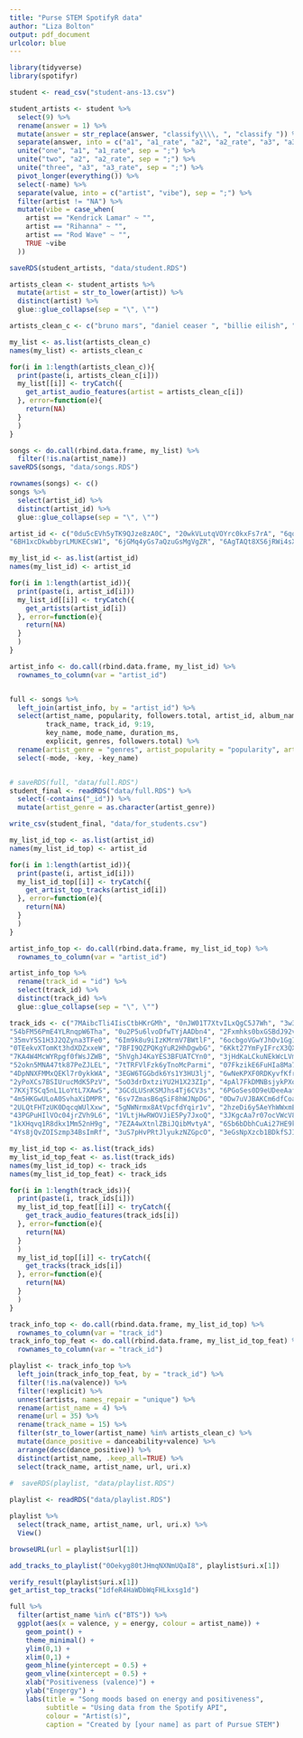 ```yaml
---
title: "Purse STEM SpotifyR data"
author: "Liza Bolton"
output: pdf_document
urlcolor: blue
---
```


```r
library(tidyverse)
library(spotifyr)

student <- read_csv("student-ans-13.csv")
```

```r
student_artists <- student %>% 
  select(9) %>% 
  rename(answer = 1) %>% 
  mutate(answer = str_replace(answer, "classify\\\\, ", "classify ")) %>% 
  separate(answer, into = c("a1", "a1_rate", "a2", "a2_rate", "a3", "a3_rate"), sep=",") %>% 
  unite("one", "a1", "a1_rate", sep = ";") %>% 
  unite("two", "a2", "a2_rate", sep = ";") %>% 
  unite("three", "a3", "a3_rate", sep = ";") %>% 
  pivot_longer(everything()) %>% 
  select(-name) %>% 
  separate(value, into = c("artist", "vibe"), sep = ";") %>% 
  filter(artist != "NA") %>% 
  mutate(vibe = case_when(
    artist == "Kendrick Lamar" ~ "",
    artist == "Rihanna" ~ "",
    artist == "Rod Wave" ~ "",
    TRUE ~vibe
  ))

saveRDS(student_artists, "data/student.RDS")

```


```r

artists_clean <- student_artists %>% 
  mutate(artist = str_to_lower(artist)) %>% 
  distinct(artist) %>% 
  glue::glue_collapse(sep = "\", \"")

artists_clean_c <- c("bruno mars", "daniel ceaser ", "billie eilish", "shenseea", "nicki minaj", "billie eilish ", "ariana grande", "taylor swift", "lorde", "queen", "tyler the creator", "daniel ceaser", "fall out boy", "ellise", "nf", "got7", "melanie martinez", "harry styles", "rihanna ", "rod wave", "kendrick lamar", "rex orange county", "jeff bernat", "mac ayres", "toosii", "lil tjay", "polo g", "central cee", "digga d", "bts", "mitski", "the strokes")

my_list <- as.list(artists_clean_c)
names(my_list) <- artists_clean_c

for(i in 1:length(artists_clean_c)){
  print(paste(i, artists_clean_c[i]))
  my_list[[i]] <- tryCatch({
    get_artist_audio_features(artist = artists_clean_c[i])
  }, error=function(e){
    return(NA)
  }
  )
}

songs <- do.call(rbind.data.frame, my_list) %>% 
  filter(!is.na(artist_name))
saveRDS(songs, "data/songs.RDS")
```


```r
rownames(songs) <- c()
songs %>% 
  select(artist_id) %>% 
  distinct(artist_id) %>% 
  glue::glue_collapse(sep = "\", \"")

artist_id <- c("0du5cEVh5yTK9QJze8zA0C", "20wkVLutqVOYrc0kxFs7rA", "6qqNVTkY8uBg9cP3Jd7DAH", "0hCNtLu0JehylgoiP8L4Gh", "66CXWjxzNUsdJxJ2JdwvnR", "06HL4z0CvFAxyc27GXpf02", "163tK9Wjr9P9DmM0AVK7lm", "1dfeR4HaWDbWqFHLkxsg1d", "4V8LLVI7PbaPR0K2TGSxFF", "4UXqAaa6dQYAk18Lv7PEgX", "6fOMl44jA4Sp5b9PpYCkzz", "6nfDaffa50mKtEOwR8g4df", "63yrD80RY3RNEM2YDpUpO8", "6KImCVD70vtIoJWnq6nGn3", "5pKCCKE2ajJHZ9KAiaK11H", "45TgXXqMDdF8BkjA83OM7z", "2YZyLoL8N0Wb9xBt1NhZWg", "7pbDxGE6nQSZVfiFdq9lOL", "2vVT4qoxWje0gVD2FiWZ4u", "0fTav4sBLmYOAzKuJw0grL", 
"6BH1xcDkwbbyrLMUKECsW1", "6jGMq4yGs7aQzuGsMgVgZR", "6AgTAQt8XS6jRWi4sX7w49", "5H4yInM5zmHqpKIoMNAx4r", "57n1OF36WvtOeATY6WQ6iw", "3Nrfpe0tUJi4K4DXYWgMUX", "2uYWxilOVlUdk4oV9DvwqK", "0epOFNiUfyON9EYx7Tpr6V")

my_list_id <- as.list(artist_id)
names(my_list_id) <- artist_id

for(i in 1:length(artist_id)){
  print(paste(i, artist_id[i]))
  my_list_id[[i]] <- tryCatch({
    get_artists(artist_id[i])
  }, error=function(e){
    return(NA)
  }
  )
}

artist_info <- do.call(rbind.data.frame, my_list_id) %>% 
  rownames_to_column(var = "artist_id")


full <- songs %>% 
  left_join(artist_info, by = "artist_id") %>% 
  select(artist_name, popularity, followers.total, artist_id, album_name, album_release_year,  
         track_name, track_id, 9:19,
         key_name, mode_name, duration_ms, 
         explicit, genres, followers.total) %>% 
  rename(artist_genre = "genres", artist_popularity = "popularity", artist_followers = "followers.total") %>% 
  select(-mode, -key, -key_name)


# saveRDS(full, "data/full.RDS")
student_final <- readRDS("data/full.RDS") %>% 
  select(-contains("_id")) %>% 
  mutate(artist_genre = as.character(artist_genre))

write_csv(student_final, "data/for_students.csv")

```


```r
my_list_id_top <- as.list(artist_id)
names(my_list_id_top) <- artist_id

for(i in 1:length(artist_id)){
  print(paste(i, artist_id[i]))
  my_list_id_top[[i]] <- tryCatch({
    get_artist_top_tracks(artist_id[i])
  }, error=function(e){
    return(NA)
  }
  )
}

artist_info_top <- do.call(rbind.data.frame, my_list_id_top) %>% 
  rownames_to_column(var = "artist_id")

```


```r
artist_info_top %>% 
  rename(track_id = "id") %>% 
  select(track_id) %>% 
  distinct(track_id) %>% 
  glue::glue_collapse(sep = "\", \"")

track_ids <- c("7MAibcTli4IisCtbHKrGMh", "0nJW01T7XtvILxQgC5J7Wh", "3w3y8KPTfNeOKPiqUTakBh", "161DnLWsx1i3u1JT05lzqU", "0KKkJNfGyhkQ5aFogxQAPU", "7BqBn9nzAq8spo5e7cZ0dJ", "6b8Be6ljOzmkOmFslEb23P", "55h7vJchibLdUkxdlX3fK7", "2tJulUYLDKOg9XrtVkMgcJ", "3Vo4wInECJQuz9BIBMOu8i", "4iJyoBOLtHqaGxP12qzhQI", "7zFXmv6vqI4qOt4yGf3jYZ", "1RMJOxR6GRPsBHL8qeC2ux", "1boXOL0ua7N2iCOUVI1p9F", "23c9gmiiv7RCu7twft0Mym", "3uouaAVXpQR3X8RYkJyitQ", "7Cu2COdH93MnuireuKNiS3", "1TPLsNVlofwX1txcE9gZZF", "0KyzXQhY2yzcb1FYCHkZc2", "1Mza2sr6tPhy6jjI3HB9fW", 
"54bFM56PmE4YLRnqpW6Tha", "0u2P5u6lvoDfwTYjAADbn4", "2Fxmhks0bxGSBdJ92vM42m", "3ZCTVFBt2Brf31RLEnCkWJ", "43zdsphuZLzwA9k4DJhU0I", "6CcJMwBtXByIz4zQLzFkKc", "2uIX8YMNjGMD7441kqyyNU", "41zXlQxzTi6cGAjpOXyLYH", "3XF5xLJHOQQRbWya6hBp7d", "2ygvZOXrIeVL4xZmAWJT2C", "0dKg2vGC1hFqcK5LGTaKzX", "3hlksXnvbKogFdPbpO9vel", "0puf9yIluy9W0vpMEUoAnN", "6kex4EBAj0WHXDKZMEJaaF", "1oHNvJVbFkexQc0BpQp7Y4", "4wFjTWCunQFKtukqrNijEt", "222B3aljXx6fFwKmFjuBED", "75dLEqanQTupF3dtP9exT5", "11VApNQCWLJdzxWrlmwzUa", "1e4rwBPVI32vZtTJu7mJ4J", 
"35mvY5S1H3J2QZyna3TFe0", "6Im9k8u9iIzKMrmV7BWtlF", "6ocbgoVGwYJhOv1GgI9NsF", "4HBZA5flZLE435QTztThqH", "3e9HZxeyfWwjeyPAMmWSSQ", "7ju97lgwC2rKQ6wwsf9no9", "3UoULw70kMsiVXxW0L3A33", "5GkQIP5mWPi4KZLLXeuFTT", "5OCJzvD7sykQEKHH7qAC3C", "2sQH02O2HBCPJCztBrCWNa", "6YvqWjhGD8mB5QXcbcUKtx", "3Uo7WG0vmLQ07WB4BDwy7D", "2CYVETnhM9aytqrazYYwrK", "4CHpVfAhuxNJ3ibExe6kxO", "4R2kfaDFhslZEMJqAFNpdd", "1qrpoAMXodY6895hGKoUpA", "77sMIMlNaSURUAXq5coCxE", "1p80LdxRV74UKvL8gnD7ky", "4pvb0WLRcMtbPGmtejJJ6y", "6RRNNciQGZEXnqk8SQ9yv5", 
"0TEekvXTomKt3hdXDZxxeW", "7BFI9QZPQKgYuR2HhDgwbG", "6Kkt27YmFyIFrcX3QXFi2o", "6ie2Bw3xLj2JcGowOlcMhb", "15jRg8Ejs7X3JEHw38TSN3", "7ARveOiD31w2Nq0n5FsSf8", "2yrJ1jWo3HLksJFUqUsZE4", "6K8VQ84MqhsoakN5MjrnVR", "5u64RlrnvvbtNh6R0EMh6o", "6zLq4lYSu2W7LLxJlUWzz8", "57JVGBtBLCfHw2muk5416J", "7tFiyTwD0nx5a1eklYtX2J", "7hQJA50XrCWABAu5v6QZ4i", "11IzgLRXV7Cgek3tEgGgjw", "54flyrjcdnQdco7300avMJ", "7h2yhVxcZOGyQdOwD4Hu8J", "1HmzAZUvhQLhLo2z3ocpZI", "35ItUJlMtjOQW3SSiTCrrw", "7ccI9cStQbQdystvc6TvxD", "6cFZ4PLC19taNlpl9pbGMf", 
"7KA4W4McWYRpgf0fWsJZWB", "5hVghJ4KaYES3BFUATCYn0", "3jHdKaLCkuNEkWcLVmQPCX", "1hz7SRTGUNAtIQ46qiNv2p", "1jzIJcHCXneHw7ojC6LXiF", "5WNYg3usc6H8N3MBEp4zVk", "4bEcoz1OcfMgUbp2ft8ieQ", "4f8Mh5wuWHOsfXtzjrJB3t", "0qtK3XwbuG153dmwB8iepL", "1nXZnTALNXiPlvXotqHm66", "04aAxqtGp5pv12UXAg4pkq", "2TfSHkHiFO4gRztVIkggkE", "7Feaw9WAEREY0DUOSXJLOM", "3Zwu2K0Qa5sT6teCCHPShP", "0a7BloCiNzLDD9qSQHh5m7", "3Te8uLyit6X3ncNW8Fp3K2", "2E43WFS4rRc09za2r2GmZl", "2v5JTeM6hSmi5wWy7jiwrI", "7jwDuO7UZvWs77KNj9HbvF", "5PUawWFG1oIS2NwEcyHaCr", 
"52okn5MNA47tk87PeZJLEL", "7tTRFVlFzk6yTnoMcParmi", "07FkzikE6FuHIa8Ma7zJGc", "3i5qVV8azKqGFK4Gzdt5YS", "1mvI5pGoh84IiFSbWxEkGH", "1PTVGdcYyLFnJKVOkaxQWj", "5DHQKZCOZhGNTbYBCekWx0", "6MxMqCgqmekcr0VwSU7AVH", "2hRlHXzOf14ArYmOPeAXsa", "2FSVMyqLldC36p0deIYvI9", "2mf9FitEJnH6mcUU6y0Hkw", "1pmfd0ohjfh1qXPWvjaC1o", "6f4wghlwYWGLqGEIKc6HDQ", "6xrjIHbm6ga5J8HhOS2Rmn", "4ER58qECydWokIsgqtysWu", "0pDh5dMblZFw7bXRsbekZ1", "2iXvnjL5CH66UpnGjXHDmZ", "1xzCUpXSMnAbckUXDwBTlW", "4tzkSoh450XnimhNWVmBhg", "5t9w5O8sLvbB7hwfyzNXi5", 
"4DpNNXFMMxQEKl7r0ykkWA", "3EGW6TGGbdk6Ys1Y3HU3lj", "6wNeKPXF0RDKyvfKfri5hf", "5gWtkdgdyt5bZt9i6n3Kqd", "360Wr96ywrCQq4kTAJ8Pq6", "3fo6DYGktjENCiagUeU9yH", "7FwWRSAlhfyhbvybdfDUCe", "3u1FiuSpfsgVnekEMXgMwJ", "3K1tdhoeE6koNnWgAxEK9Y", "6TNWeqDnqdqIQWYMWZmzTA", "6UelLqGlWMcVH1E5c4H7lY", "45S5WTQEGOB1VHr1Q4FuPl", "3jjujdWJ72nww5eGnfs2E7", "1ZMiCix7XSAbfAJlEZWMCp", "5Ohxk2dO5COHF1krpoPigN", "33SNO8AaciGbNaQFkxvPrW", "4jAIqgrPjKLTY9Gbez25Qb", "6VzcQuzTNTMFnJ6rBSaLH9", "5kRPPEWFJIMox5qIkQkiz5", "6SQLk9HSNketfgs2AyIiMs", 
"2yPoXCs7BSIUrucMdK5PzV", "5oO3drDxtziYU2H1X23ZIp", "4pAl7FkDMNBsjykPXo91B3", "4TsmezEQVSZNNPv5RJ65Ov", "78TTtXnFQPzwqlbtbwqN0y", "1Jo0Zg7XlrA6z0mFTZVdkn", "4HDCLYli2SUdkq9OjmvhSD", "72TFWvU3wUYdUuxejTTIzt", "2VOomzT6VavJOGBeySqaMc", "4mCf3vQf7z0Yseo0RxAi3V", "7HsjuVBM93Z2RoxjpWLgTT", "3JYxIozjRsvEmHrIvfFhud", "5pRTz4O2qOkr5nawemy6Wb", "0qJeyYAgv6UpvewUxRXAhb", "6fWa5CRgy0z30OeGZyMBvD", "1ENdcyhqdylaLsPVgB83qq", "65QRS8iMQ1TsQ93fPZIZ4i", "31IfCad1R5g6xqsfdrKwnE", "09A5LOafre1MtFCBrjKmN4", "6aCC0TK1IJPALdwniMbok3", 
"7KXjTSCq5nL1LoYtL7XAwS", "3GCdLUSnKSMJhs4Tj6CV3s", "6PGoSes0D9eUDeeAafB2As", "6HZILIRieu8S0iqY8kIKhj", "2HbKqm4o0w5wEeEFXm2sD4", "0N3W5peJUQtI4eyR6GJT5O", "3iVcZ5G6tvkXZkZKlMpIUs", "6REbwUNlppTfcnV4d4ZoZi", "65ES1qwOB577ZnTkizMXJJ", "6huNf4dutXRjJyGn7f5BPS", "47Bg6IrMed1GPbxRgwH2aC", "4EpZ4eYuZOwPSSwyqpdHnJ", "4EWBhKf1fOFnyMtUzACXEc", "5EYi2rH4LYs6M21ZLOyQTx", "02tvc9CFnTyHuSRlGeNv9w", "7vRia9rlEuTDQxkfXIKySi", "2rXVtoLBHuXcNB5DVfIc9p", "5OUTFH5acycdnf8OVo21Gv", "3PbV3ocgAp3Xn0omGFC0cG", "6Jl3ZOX6MUOlyoUc721bsX", 
"4m5HKGwULoA0SvhaXiDMPR", "6sv7ZmasB6qSiF8hWJNpDG", "0Dw7uVJBAKCm6dfCoabJV9", "1aDCjyFTiY6EG9mbl7HMog", "6YKb5UMzDOtfCfbPvJZ8XT", "07tYyJZJyu7SYYG4EWKkGS", "6P2BlKa7uBwKV6KVsEBkmv", "5lKMZR9Imi8RREERjaJEb6", "7fU0YxB4RyawfEDv6vtYG7", "7bR71BCuzsddcdxrsLvjFF", "58dSdjfEYNSxte1aNVxuNf", "3XstzgzP0rp3bzElEnRVHv", "5pNiAcguRrBdYf5V0QXdir", "4Z5Bwienk09FUgwsMlsPwJ", "7fhFr1lYnxm3XyprL3Wnv8", "33VQJLL7QWS0LUuF7r39Rq", "4mIneE97TsDiTsoQkFSDrX", "5q0zxo739jt8HAyo88vNkt", "0DxUIAw4ZlsOOo2KPFU3Hf", "4zwbn8nmwsKR67EdRSaIU5", 
"2ULQtFHTzUK0DqcqWUlXxw", "5gNWNrmx8AtVpcfdYqir1v", "2hzeDi6y5AeYhWWxmEzYyV", "1NJb7IHsjSL3CWmU0L4fe4", "6A3XCY7u3gMbEroabZKmMO", "3JP7KdSVvcX3mTfitBp2Ec", "4qkkL1BbQPcMkuWFlTctmk", "7pGruxehEyXHvXOGe9pDBb", "6KDQWm9BBxQZ7DMfO4ePgV", "7rW6u2nAwnhzEXspv3p30w", "3J8EOeKLTLXORtWPpOU5bE", "4eNOLmx8r2IJAVKvBBL1jv", "0RLLvYBopDwooCyvnTwgYu", "1dg3qy5DjoJodawfOCgrTP", "6uFn47ACjqYkc0jADwEdj1", "5JtvedSVWW9McnoEAPJwQm", "0W64NfLrIsRTAFObko6uJx", "3Ddny34bFoYBb8dIGq5lwp", "5qDsijQM75KTdv3RtSPx91", "3AmqJsyZDFA8EHC461R7bY", 
"43PGPuHIlVOc04jrZVh9L6", "1VLtjHwRWOVJiE5Py7JxoQ", "3JKgcAa7r07ocVWcV8bS0H", "0ada5XsQGLPUVbmTCkAP49", "5J5CpT6bgE6KYKk23jgp9W", "3NqCEpT8xsHdzpiRlM1kpS", "2QqJTIlGKRLJC3onkavYEz", "4PklAHGXT5ityno3IA8SKd", "4vzJrkfHbCGaodPA5RY5BV", "1tLV0GD0WXQ1Z8BKOQscti", "0UCKUJU94sx8XBQnaNsRkB", "1o6x7iRcDQPEEg8YPgLeVA", "57fle7Lnf7lOXNf76r2x6C", "5gSZoRy42TxBxyAdHs9wXO", "107TX4vj1U8We3uqDmb9oO", "5WO3QkGOymQew1hH2A6oNY", "5CpnjR6DE6X3PFvmKqrw1l", "6vWPTYCSzyIVqgGMIui6bs", "3io8SywLvvaJDxTU94phL7", "4o2Iwvz9M7qdUUaCmfrZAQ", 
"1kXHqvq1R8dkx1Mm52nH9g", "7EZA4wXtnlZBiJQibMvtyA", "6Sb6bDbhCuAi27HE9koUXp", "1u1QQ0WaMCFnWdNE4V61v6", "3HUb7feX3gdnzZVEHy5yFj", "70dadmYOwUCwEGHgEVV3NV", "5PyY4ZjrskOcr0HtSnxm0G", "25JRyuLsCus2fzuemAeVMS", "4saklk6nie3yiGePpBwUoc", "3UHPGOkUcE4hE7sqBF4Snt", "249gnXrbfmV8NG6jTEMSwD", "5KawlOMHjWeUjQtnuRs22c", "0n2moJpAEWHwaPYYjkzMDl", "4TgxFMOn5yoESW6zCidCXL", "2FVpOsjT1iquZ3SpCjZ9Ne", "2QyuXBcV1LJ2rq01KhreMF", "3QH8rQGNFX8VLbCgZ7uPTS", "3p6hnejEQYXkiTO1lAzVc0", "6bTn1ovliI0OkjUNkiMBJq", "5ErtQGRKEibK2WHaA729O8", 
"4Ys8jQvZOISzmp34BsImRf", "3uS7pHvPRtJlyukzNZGpcO", "3eGsNpXzcb1BDkfSJI54NY", "6gpSU2C1VJq0xaVIGtQPVi", "1Ac5BDsGUMQ3tsW2vnc52x", "3udrjWCXCBotzU2uQ05Zmx", "4N2ibi4kcH4D5ZYYvMiKsg", "172rW45GEnGoJUuWfm1drt", "5ruzrDWcT0vuJIOMW7gMnW", "57Xjny5yNzAcsxnusKmAfA", "3SUusuA9jH1v6PVwtYMbdv", "4fPBB44eDH71YohayI4eKV", "2t0wwvR15fc3K1ey8OiOaN", "3Y4rUyw7XBCK6hGHCOt6rp", "55N8cxpE1QDoeaaNqUnoZ2", "6u0x5ad9ewHvs3z6u9Oe3c", "7hm4HTk9encxT0LYC0J6oI", "1BLOVHYYlH4JUHQGcpt75R")

my_list_id_top <- as.list(track_ids)
my_list_id_top_feat <- as.list(track_ids)
names(my_list_id_top) <- track_ids
names(my_list_id_top_feat) <- track_ids

for(i in 1:length(track_ids)){
  print(paste(i, track_ids[i]))
  my_list_id_top_feat[[i]] <- tryCatch({
    get_track_audio_features(track_ids[i])
  }, error=function(e){
    return(NA)
  }
  )
  my_list_id_top[[i]] <- tryCatch({
    get_tracks(track_ids[i])
  }, error=function(e){
    return(NA)
  }
  )
}

track_info_top <- do.call(rbind.data.frame, my_list_id_top) %>% 
  rownames_to_column(var = "track_id")
track_info_top_feat <- do.call(rbind.data.frame, my_list_id_top_feat) %>% 
  rownames_to_column(var = "track_id")

playlist <- track_info_top %>% 
  left_join(track_info_top_feat, by = "track_id") %>% 
  filter(!is.na(valence)) %>% 
  filter(!explicit) %>% 
  unnest(artists, names_repair = "unique") %>% 
  rename(artist_name = 4) %>%
  rename(url = 35) %>% 
  rename(track_name = 15) %>% 
  filter(str_to_lower(artist_name) %in% artists_clean_c) %>% 
  mutate(dance_positive = danceability+valence) %>% 
  arrange(desc(dance_positive)) %>% 
  distinct(artist_name, .keep_all=TRUE) %>% 
  select(track_name, artist_name, url, uri.x)
  
#  saveRDS(playlist, "data/playlist.RDS")

playlist <- readRDS("data/playlist.RDS")

playlist %>% 
  select(track_name, artist_name, url, uri.x) %>% 
  View()

browseURL(url = playlist$url[1])

add_tracks_to_playlist("0Oekyg80tJHmqNXNmUQaI8", playlist$uri.x[1])

verify_result(playlist$uri.x[1])
get_artist_top_tracks("1dfeR4HaWDbWqFHLkxsg1d")

```


```r
full %>% 
  filter(artist_name %in% c("BTS")) %>% 
  ggplot(aes(x = valence, y = energy, colour = artist_name)) +
    geom_point() +
    theme_minimal() +
    ylim(0,1) +
    xlim(0,1) +
    geom_hline(yintercept = 0.5) +
    geom_vline(xintercept = 0.5) +
    xlab("Positiveness (valence)") +
    ylab("Engergy") + 
    labs(title = "Song moods based on energy and positiveness", 
         subtitle = "Using data from the Spotify API", 
         colour = "Artist(s)",
         caption = "Created by [your name] as part of Pursue STEM")
```


